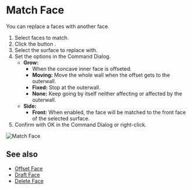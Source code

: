 
<Reference shortcut="" command="Match Face" button="Right of Command Bar" />

# Match Face

You can replace a faces with another face.

1. Select faces to match.
2. Click the button <ButtonIcon type="button-match-face" />.
3. Select the surface to replace with.
4. Set the options in the Command Dialog.
    - **Grow:**
        - When the concave inner face is offseted.
        - **Moving:** Move the whole wall when the offset gets to the outerwall.
        - **Fixed:** Stop at the outerwall.
        - **None:** Keep going by itself neither affecting or affected by the outerwall.
    - **Side:** 
        - **Front:** When enabled, the face will be matched to the front face of the selected surface.
5. Confirm with OK in the Command Dialog or right-click.

![Match Face](/img/match-face.gif)

## See also
- [Offset Face](./offset-face)
- [Draft Face](./draft-face)
- [Delete Face](./delete-face)